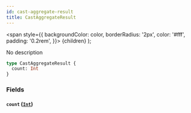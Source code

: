 ```yaml
---
id: cast-aggregate-result
title: CastAggregateResult
---
```


<span
style={{
      backgroundColor: color,
      borderRadius: '2px',
      color: '#fff',
      padding: '0.2rem',
    }}>
{children}
</span>
);

No description

```graphql
type CastAggregateResult {
  count: Int
}
```

### Fields

#### `count` ([`Int`](/docs/schema/scalars/int))
